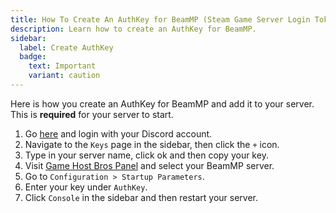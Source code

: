 ```yaml
---
title: How To Create An AuthKey for BeamMP (Steam Game Server Login Token)
description: Learn how to create an AuthKey for BeamMP.
sidebar:
  label: Create AuthKey
  badge:
    text: Important
    variant: caution
---
```


Here is how you create an AuthKey for BeamMP and add it to your server. This is **required** for your server to start.

1. Go [here](https://keymaster.beammp.com/) and login with your Discord account.
2. Navigate to the `Keys` page in the sidebar, then click the `+` icon.
3. Type in your server name, click ok and then copy your key.
4. Visit [Game Host Bros Panel](https://panel.gamehostbros.com/) and select your BeamMP server.
5. Go to `Configuration > Startup Parameters`.
6. Enter your key under `AuthKey`. 
7. Click `Console` in the sidebar and then restart your server.